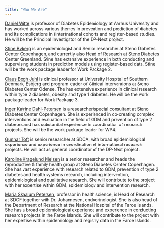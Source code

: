 ```yaml
---
title: "Who We Are"
---
```


[Daniel Witte](https://orcid.org/0000-0002-0769-2922) is professor of Diabetes Epidemiology at Aarhus University and has worked across various themes in prevention and prediction of diabetes and its complications in (inter)national cohorts and register-based studies. He will be the Principal Investigator of the DP-Next project. 

[Stine Byberg](https://orcid.org/0000-0002-3626-3609) is an epidemiologist and Senior researcher at Steno Diabetes Center Copenhagen, and currently also Head of Research at Steno Diabetes Center Greenland. Stine has extensive experience in both conducting and supervising students in prediction models using register-based data. Stine will be the work package leader for Work Package 2.

[Claus Bogh Juhl](https://orcid.org/0000-0002-4285-5459) is clinical professor at University Hospital of Southern Denmark, Esbjerg and program leader of Clinical Interventions at Steno Diabetes Center Odense. The has extensive experience in clinical research within type 2 diabetes, obesity and type 1 diabetes. He will be the work package leader for Work Package 3.

[Inger Katrine Dahl-Petersen](https://orcid.org/0000-0002-3157-8847) is a researcher/special consultant at Steno Diabetes Center Copenhagen. She is experienced in co-creating complex interventions and evaluation in the field of GDM and prevention of type 2 diabetes and has substantial experience in coordination of research projects. She will be the work package leader for WP4.

[Gunnar Toft](https://orcid.org/0000-0002-7542-6853) is senior researcher at SDCA, with broad epidemiological experience and experience in coordination of international research projects. He will act as general coordinator of the DP-Next project.

[Karoline Kragelund Nielsen](https://orcid.org/0000-0002-4058-0615) is a senior researcher and heads the reproductive & family health group at Steno Diabetes Center Copenhagen. She has vast experience with research related to GDM, prevention of type 2 diabetes and health systems research, including intervention, epidemiological and qualitative research. She will contribute to the project with her expertise within GDM, epidemiology and intervention research.

[Maria Skaalum Petersen](https://orcid.org/0000-0001-9404-8440), professor in health science, is Head of Research at SDCF together with Dr. Johannesen, endocrinologist. She is also head of the Department of Research at the National Hospital of the Faroe Islands. She has a broad epidemiological experience and experience in conducting research projects in the Faroe Islands. She will contribute to the project with her expertise within epidemiology and registry data in the Faroe Islands. 

